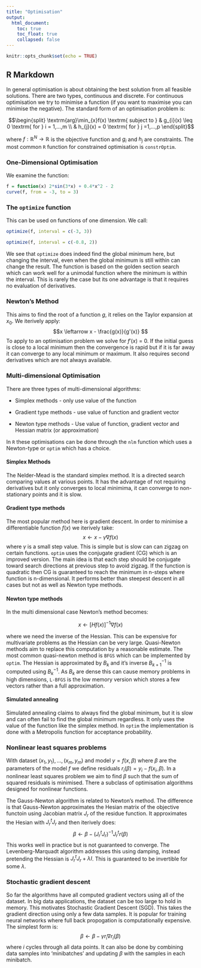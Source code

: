 ```yaml
---
title: "Optimisation"
output: 
  html_document:
    toc: true
    toc_float: true
    collapsed: false
---
```


```r
knitr::opts_chunk$set(echo = TRUE)
```

## R Markdown
In general optimisation is about obtaining the best solution from all feasible solutions. There are two types, continuous and discrete. For continuous optimisation we try to minimise a function (if you want to maximise you can minimise the negative). The standard form of an optimisation problem is:

$$\begin{split} \textrm{arg}\min_{x}f(x) \textrm{ subject to } & g_{i}(x) \leq 0 \textrm{ for } i = 1,...,m \\  & h_{j}(x) = 0 \textrm{ for } j =1,...,p \end{split}$$

where $f:\mathbb{R}^{N} \rightarrow \mathbb{R}$ is the objective function and $g_{i}$ and $h_{j}$ are constraints. The most common `R` function for constrained optimisation is `constrOptim`.

### One-Dimensional Optimisation
We examine the function:
```r
f = function(x) 2*sin(3*x) + 0.4*x^2 - 2
curve(f, from = -3, to = 3)
```

### The `optimize` function
This can be used on functions of one dimension. We call:
```r
optimize(f, interval = c(-3, 3))

optimize(f, interval = c(-0.8, 2))

```

We see that `optimize` does indeed find the global minimum here, but changing the interval, even when the global minimum is still within can change the result. The function is based on the golden section search which can work well for a unimodal function where the minimum is within the interval. This is rarely the case but its one advantage is that it requires no evaluation of derivatives. 

### Newton's Method
This aims to find the root of a function $g$, it relies on the Taylor expansion at $x_{0}$. We iterively apply:
$$x \leftarrow x - \frac{g(x)}{g'(x)} $$
To apply to an optimisation problem we solve for $f'(x)$ = 0. If the initial guess is close to a local minimum then the convergence is rapid but if it is far away it can converge to any local minimum or maximum. It also requires second derivatives which are not always available.

### Multi-dimensional Optimisation
There are three types of multi-dimensional algorithms:

* Simplex methods - only use value of the function

* Gradient type methods - use value of function and gradient vector

* Newton type methods - Use value of function, gradient vector and Hessian matrix (or approximation)

In `R` these optimisations can be done through the `nlm` function which uses a Newton-type or `optim` which has a choice.

#### Simplex Methods
The Nelder-Mead is the standard simplex method. It is a directed search comparing values at various points. It has the advantage of not requiring derivatives but it only converges to local minimima, it can converge to non-stationary points and it is slow. 

#### Gradient type methods
The most popular method here is gradient descent. In order to minimise a differentiable function $f(x)$ we iterively take:
$$x \leftarrow x - \gamma\nabla f(x) $$
where $\gamma$ is a small step value. This is simple but is slow can can zigzag on certain functions. `optim` uses the conjugate gradient (CG) which is an improved version. The main idea is that each step should be conjugate toward search directions at previous step to avoid zigzag. If the function is quadratic then CG is guaranteed to reach the minimum in n-steps where function is n-dimensional. It performs better than steepest descent in all cases but not as well as Newton type methods.

#### Newton type methods
In the multi dimensional case Newton's method becomes:

$$x \leftarrow [H f(x)]^{-1} \nabla f(x) $$

where we need the inverse of the Hessian. This can be expensive for multivariate problems as the Hessian can be very large. Quasi-Newton methods aim to replace this computation by a reasonable estimate. The most common quasi-newton method is `BFGS` which can be implemented by `optim`. The Hessian is approximated by $B_{k}$ and it's inverse $B_{k+1}^{-1}$ is computed using $B_{k}^{-1}$. As $B_{k}$ are dense this can cause memory problems in high dimensions, `L-BFGS` is the low memory version which stores a few vectors rather than a full approximation.

#### Simulated annealing
Simulated annealing claims to always find the global minimum, but it is slow and can often fail to find the global minimum regardless. It only uses the value of the function like the simplex method. In `optim` the implementation is done with a Metropolis function for acceptance probability. 

### Nonlinear least squares problems
With dataset $(x_{1}, y_{1}), ...,(x_{m}, y_{m})$ and model $y = f(x,  \beta)$ where $\beta$ are the parameters of the model $f$ we define residuals $r_{i} (\beta) = y_{i} - f(x_{i}, \beta)$. In a nonlinear least squares problem we aim to find $\beta$ such that the sum of squared residuals is minimised. There a subclass of optimisation algorithms designed for nonlinear functions. 

The Gauss-Newton algorithm is related to Newton's method. The difference is that Gauss-Newton approximates the Hesian matrix of the objective functoin using Jacobian matrix $J_{r}$ of the residue function. It approximates the Hesian with $J_{r}^{t}J_{r}$ and then iterively does:
$$\beta \leftarrow \beta - (J_{r}^{t}J_{r})^{-1}J_{r}^{t}r(\beta)$$
This works well in practice but is not guaranteed to converge. The Levenberg-Marquadt algorithm addresses this using damping, instead pretending the Hessian is $J_{r}^{t}J_{r} + \lambda I$. This is guaranteed to be invertible for some $\lambda$.

### Stochastic gradient descent
So far the algorithms have all computed gradient vectors using all of the dataset. In big data applications, the dataset can be too large to hold in memory. This motivates Stochastic Gradient Descent (SGD). This takes the gradient direction using only a few data samples. It is popular for training neural networks where full back propogation is computationally expensive. The simplest form is:
$$\beta \leftarrow \beta - \gamma r_{i} \nabla r_{i}(\beta)$$
where $i$ cycles through all data points. It can also be done by combining data samples into 'minibatches' and updating $\beta$ with the samples in each minibatch.